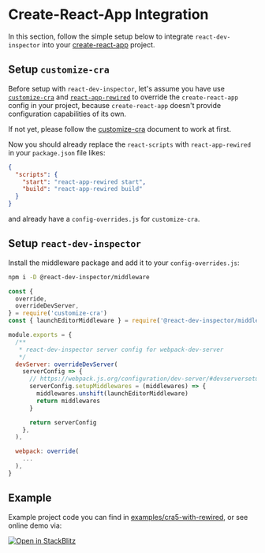 
# Create-React-App Integration

<SnippetDeclaration />

In this section, follow the simple setup below to integrate `react-dev-inspector` into your [create-react-app](https://create-react-app.dev) project.

## Setup `customize-cra`

Before setup with `react-dev-inspector`, let's assume you have use [`customize-cra`](https://github.com/arackaf/customize-cra)
and [`react-app-rewired`](https://github.com/timarney/react-app-rewired)
to override the `create-react-app` config in your project,
because `create-react-app` doesn't provide configuration capabilities of its own.

If not yet, please follow the [customize-cra](https://github.com/arackaf/customize-cra) document to work at first.

Now you should already replace the `react-scripts` with `react-app-rewired` in your `package.json` file likes:

```json
{
  "scripts": {
    "start": "react-app-rewired start",
    "build": "react-app-rewired build"
  }
}
```

and already have a `config-overrides.js` for `customize-cra`.

## Setup `react-dev-inspector`

Install the middleware package and add it to your `config-overrides.js`:

```bash npm2yarn
npm i -D @react-dev-inspector/middleware
```

```js filename="config-overrides.js" showLineNumbers {5,15}
const {
  override,
  overrideDevServer,
} = require('customize-cra')
const { launchEditorMiddleware } = require('@react-dev-inspector/middleware')

module.exports = {
  /**
   * react-dev-inspector server config for webpack-dev-server
   */
  devServer: overrideDevServer(
    serverConfig => {
      // https://webpack.js.org/configuration/dev-server/#devserversetupmiddlewares
      serverConfig.setupMiddlewares = (middlewares) => {
        middlewares.unshift(launchEditorMiddleware)
        return middlewares
      }

      return serverConfig
    },
  ),

  webpack: override(
    ...
  ),
}
```


## Example

Example project code you can find in [examples/cra5-with-rewired](https://github.com/zthxxx/react-dev-inspector/blob/dev/examples/cra5-with-rewired/config-overrides.js),
or see online demo via:

[
  ![Open in StackBlitz](@components/stack-blitz/open-in-stackblitz.svg)
](https://stackblitz.com/github/zthxxx/react-dev-inspector/tree/dev/examples/cra5-with-rewired)
